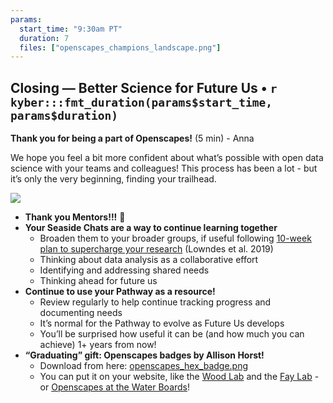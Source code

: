 ```yaml
---
params: 
  start_time: "9:30am PT"
  duration: 7
  files: ["openscapes_champions_landscape.png"]
---
```


## Closing --- Better Science for Future Us • `r kyber:::fmt_duration(params$start_time, params$duration)`

**Thank you for being a part of Openscapes!** (5 min) - Anna

We hope you feel a bit more confident about what's possible with open data science with your teams and colleagues! This process has been a lot - but it’s only the very beginning, finding your trailhead.

![](openscapes_champions_landscape.png)

-   **Thank you Mentors!!!** 🤩
-   **Your Seaside Chats are a way to continue learning together**
    -   Broaden them to your broader groups, if useful following [10-week plan to supercharge your research](https://www.nature.com/articles/d41586-019-03335-4) (Lowndes et al. 2019)
    -   Thinking about data analysis as a collaborative effort
    -   Identifying and addressing shared needs
    -   Thinking ahead for future us
-   **Continue to use your Pathway as a resource!**
    -   Review regularly to help continue tracking progress and documenting needs
    -   It's normal for the Pathway to evolve as Future Us develops
    -   You'll be surprised how useful it can be (and how much you can achieve) 1+ years from now!
-   **"Graduating" gift: Openscapes badges by Allison Horst!**
    -   Download from here: [openscapes_hex_badge.png](https://github.com/Openscapes/how_we_work/blob/main/openscapes_hex_badge.png)
    -   You can put it on your website, like the [Wood Lab](https://chelsealwood.com/research/) and the [Fay Lab](https://thefaylab.github.io/lab-manual/index.html) - or [Openscapes at the Water Boards](https://cawaterboarddatacenter.github.io/swrcb-openscapes/)!
